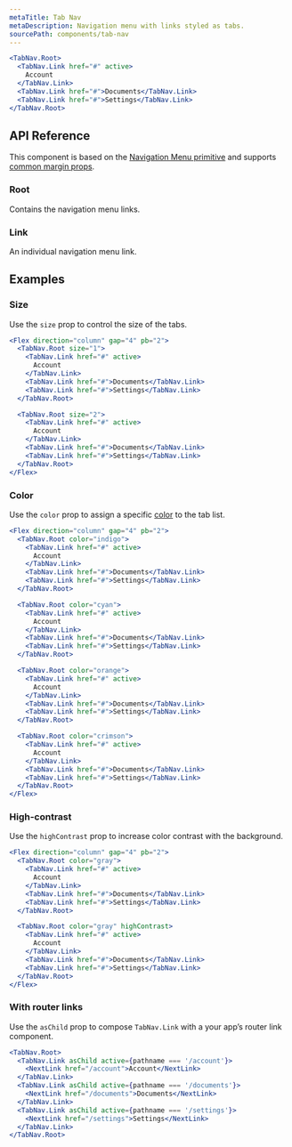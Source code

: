 ```yaml
---
metaTitle: Tab Nav
metaDescription: Navigation menu with links styled as tabs.
sourcePath: components/tab-nav
---
```


```jsx live=true
<TabNav.Root>
  <TabNav.Link href="#" active>
    Account
  </TabNav.Link>
  <TabNav.Link href="#">Documents</TabNav.Link>
  <TabNav.Link href="#">Settings</TabNav.Link>
</TabNav.Root>
```

## API Reference

This component is based on the [Navigation Menu primitive](/primitives/docs/components/navigation-menu) and supports [common margin props](/themes/docs/theme/layout#margin-props).

### Root

Contains the navigation menu links.

<ThemesPropsTable defs="tabNavRootPropDefs" />

### Link

An individual navigation menu link.

<ThemesPropsTable defs="tabNavLinkPropDefs" />

## Examples

### Size

Use the `size` prop to control the size of the tabs.

```jsx live=true line="2,10"
<Flex direction="column" gap="4" pb="2">
  <TabNav.Root size="1">
    <TabNav.Link href="#" active>
      Account
    </TabNav.Link>
    <TabNav.Link href="#">Documents</TabNav.Link>
    <TabNav.Link href="#">Settings</TabNav.Link>
  </TabNav.Root>

  <TabNav.Root size="2">
    <TabNav.Link href="#" active>
      Account
    </TabNav.Link>
    <TabNav.Link href="#">Documents</TabNav.Link>
    <TabNav.Link href="#">Settings</TabNav.Link>
  </TabNav.Root>
</Flex>
```

### Color

Use the `color` prop to assign a specific [color](/themes/docs/theme/color) to the tab list.

```jsx live=true line="2,10,18,26"
<Flex direction="column" gap="4" pb="2">
  <TabNav.Root color="indigo">
    <TabNav.Link href="#" active>
      Account
    </TabNav.Link>
    <TabNav.Link href="#">Documents</TabNav.Link>
    <TabNav.Link href="#">Settings</TabNav.Link>
  </TabNav.Root>

  <TabNav.Root color="cyan">
    <TabNav.Link href="#" active>
      Account
    </TabNav.Link>
    <TabNav.Link href="#">Documents</TabNav.Link>
    <TabNav.Link href="#">Settings</TabNav.Link>
  </TabNav.Root>

  <TabNav.Root color="orange">
    <TabNav.Link href="#" active>
      Account
    </TabNav.Link>
    <TabNav.Link href="#">Documents</TabNav.Link>
    <TabNav.Link href="#">Settings</TabNav.Link>
  </TabNav.Root>

  <TabNav.Root color="crimson">
    <TabNav.Link href="#" active>
      Account
    </TabNav.Link>
    <TabNav.Link href="#">Documents</TabNav.Link>
    <TabNav.Link href="#">Settings</TabNav.Link>
  </TabNav.Root>
</Flex>
```

### High-contrast

Use the `highContrast` prop to increase color contrast with the background.

```jsx live=true line="10"
<Flex direction="column" gap="4" pb="2">
  <TabNav.Root color="gray">
    <TabNav.Link href="#" active>
      Account
    </TabNav.Link>
    <TabNav.Link href="#">Documents</TabNav.Link>
    <TabNav.Link href="#">Settings</TabNav.Link>
  </TabNav.Root>

  <TabNav.Root color="gray" highContrast>
    <TabNav.Link href="#" active>
      Account
    </TabNav.Link>
    <TabNav.Link href="#">Documents</TabNav.Link>
    <TabNav.Link href="#">Settings</TabNav.Link>
  </TabNav.Root>
</Flex>
```

### With router links

Use the `asChild` prop to compose `TabNav.Link` with a your app’s router link component.

```jsx
<TabNav.Root>
  <TabNav.Link asChild active={pathname === '/account'}>
    <NextLink href="/account">Account</NextLink>
  </TabNav.Link>
  <TabNav.Link asChild active={pathname === '/documents'}>
    <NextLink href="/documents">Documents</NextLink>
  </TabNav.Link>
  <TabNav.Link asChild active={pathname === '/settings'}>
    <NextLink href="/settings">Settings</NextLink>
  </TabNav.Link>
</TabNav.Root>
```
